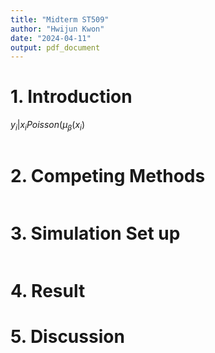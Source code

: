 ```yaml
---
title: "Midterm ST509"
author: "Hwijun Kwon"
date: "2024-04-11"
output: pdf_document
---
```


# 1. Introduction
$y_i |x_i  Poisson(\mu_{\beta}(x_i)$
```r


```

# 2. Competing Methods 
```r
```
# 3. Simulation Set up

```r
```
# 4. Result
# 5. Discussion

